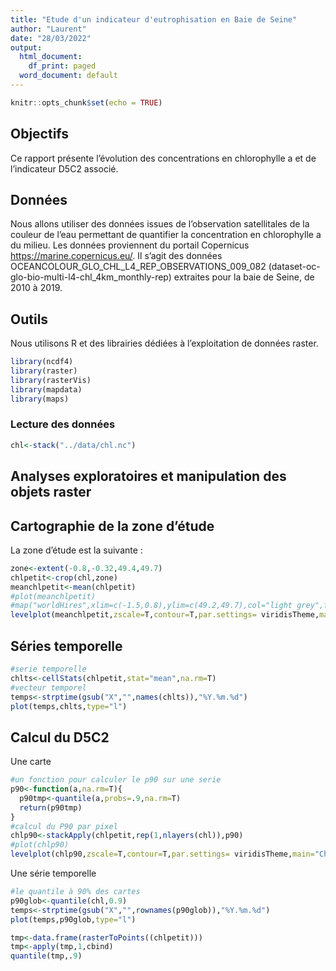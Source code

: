 ```yaml
---
title: "Etude d'un indicateur d'eutrophisation en Baie de Seine"
author: "Laurent"
date: "28/03/2022"
output:
  html_document:
    df_print: paged
  word_document: default
---
```


```r
knitr::opts_chunk$set(echo = TRUE)
```

## Objectifs

Ce rapport présente l'évolution des concentrations en chlorophylle a et de l'indicateur D5C2 associé.

## Données

Nous allons utiliser des données issues de l'observation satellitales de la couleur de l'eau permettant de quantifier la concentration en chlorophylle a du milieu.
Les données proviennent du portail Copernicus <https://marine.copernicus.eu/>. 
Il s'agit des données OCEANCOLOUR_GLO_CHL_L4_REP_OBSERVATIONS_009_082
(dataset-oc-glo-bio-multi-l4-chl_4km_monthly-rep)
extraites pour la baie de Seine, de 2010 à 2019. 

## Outils

Nous utilisons R et des librairies dédiées à l'exploitation de données raster.

```r
library(ncdf4) 
library(raster)
library(rasterVis)
library(mapdata)
library(maps)
```


### Lecture des données 

```r
chl<-stack("../data/chl.nc")
```

## Analyses exploratoires et manipulation des objets raster

## Cartographie de la zone d'étude

La zone d'étude est la suivante :
```r
zone<-extent(-0.8,-0.32,49.4,49.7)
chlpetit<-crop(chl,zone)
meanchlpetit<-mean(chlpetit)
#plot(meanchlpetit)
#map("worldHires",xlim=c(-1.5,0.8),ylim=c(49.2,49.7),col="light grey",fill=T,add=T)
levelplot(meanchlpetit,zscale=T,contour=T,par.settings= viridisTheme,main="Chl 2010-2019")
```

## Séries temporelle

```r
#serie temporelle
chlts<-cellStats(chlpetit,stat="mean",na.rm=T)
#vecteur temporel
temps<-strptime(gsub("X","",names(chlts)),"%Y.%m.%d")
plot(temps,chlts,type="l")
```


## Calcul du D5C2

Une carte

```r
#un fonction pour calculer le p90 sur une serie
p90<-function(a,na.rm=T){
  p90tmp<-quantile(a,probs=.9,na.rm=T)
  return(p90tmp)
}
#calcul du P90 par pixel
chlp90<-stackApply(chlpetit,rep(1,nlayers(chl)),p90)
#plot(chlp90)
levelplot(chlp90,zscale=T,contour=T,par.settings= viridisTheme,main="Chl 2010-2019")
```

Une série temporelle


```r
#le quantile à 90% des cartes
p90glob<-quantile(chl,0.9)
temps<-strptime(gsub("X","",rownames(p90glob)),"%Y.%m.%d")
plot(temps,p90glob,type="l")
```


```r
tmp<-data.frame(rasterToPoints((chlpetit)))
tmp<-apply(tmp,1,cbind)
quantile(tmp,.9)
```
